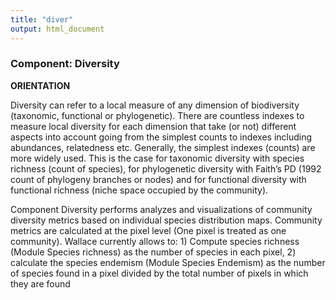 ```yaml
---
title: "diver"
output: html_document
---
```


### **Component: Diversity**

**ORIENTATION**

Diversity can refer to a local measure of any dimension of biodiversity (taxonomic, functional or phylogenetic). There are countless indexes to measure local diversity for each dimension that take (or not) different aspects into account going from the simplest counts to indexes including abundances, relatedness etc. Generally, the simplest indexes (counts) are more widely used. This is the case for taxonomic diversity with species richness (count of species), for phylogenetic diversity with Faith’s PD (1992 count of phylogeny branches or nodes) and for functional diversity with functional richness (niche space occupied by the community). 

Component Diversity performs analyzes and visualizations of community diversity metrics based on individual species distribution maps. Community metrics are calculated at the pixel level (One pixel is treated as one community). Wallace currently allows to: 1) Compute species richness (Module Species richness) as the number of species in each pixel, 2) calculate the species endemism (Module Species Endemism) as the number of species found in a pixel divided by the total number of pixels in which they are found
